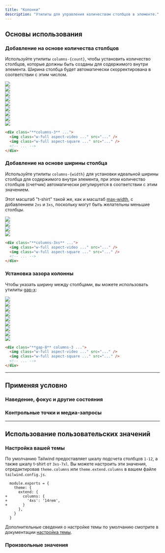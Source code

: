 ```yaml
---
title: "Колонки"
description: "Утилиты для управления количеством столбцов в элементе."
---
```




## Основы использования

### Добавление на основе количества столбцов

Используйте утилиты `columns-{count}`, чтобы установить количество столбцов, которые должны быть созданы для содержимого внутри элемента. Ширина столбца будет автоматически скорректирована в соответствии с этим числом.

<Example>
  <div class="relative">
    <div class="absolute inset-0 -top-8 -bottom-8 grid grid-cols-1 sm:grid-cols-3 gap-8">
      <div class="bg-stripes-blue opacity-75 w-full h-full"></div>
      <div class="hidden sm:block bg-stripes-blue opacity-75 w-full h-full"></div>
      <div class="hidden sm:block bg-stripes-blue opacity-75 w-full h-full"></div>
    </div>
    <div class="relative columns-1 sm:columns-3 gap-8">
      <div class="relative aspect-w-16 aspect-h-9">
        <img class="w-full object-cover rounded-lg" src="https://images.unsplash.com/photo-1454496522488-7a8e488e8606?ixlib=rb-1.2.1&ixid=MnwxMjA3fDB8MHxwaG90by1wYWdlfHx8fGVufDB8fHx8&auto=format&fit=crop&w=2952&q=80" />
        <div class="absolute inset-0 ring-1 ring-inset ring-black/10 rounded-lg"></div>
      </div>
      <div class="relative aspect-w-1 aspect-h-1 mt-8">
        <img class="w-full object-cover rounded-lg" src="https://images.unsplash.com/photo-1434394354979-a235cd36269d?ixlib=rb-1.2.1&ixid=MnwxMjA3fDB8MHxwaG90by1wYWdlfHx8fGVufDB8fHx8&auto=format&fit=crop&w=2902&q=80" />
        <div class="absolute inset-0 ring-1 ring-inset ring-black/10 rounded-lg"></div>
      </div>
      <div class="relative aspect-w-1 aspect-h-1 mt-8">
        <img class="w-full object-cover rounded-lg" src="https://images.unsplash.com/photo-1491904768633-2b7e3e7fede5?ixlib=rb-1.2.1&ixid=MnwxMjA3fDB8MHxwaG90by1wYWdlfHx8fGVufDB8fHx8&auto=format&fit=crop&w=3131&q=80" />
        <div class="absolute inset-0 ring-1 ring-inset ring-black/10 rounded-lg"></div>
      </div>
      <div class="hidden sm:block relative aspect-w-1 aspect-h-1 mt-8 sm:mt-0">
        <img class="w-full object-cover rounded-lg" src="https://images.unsplash.com/photo-1463288889890-a56b2853c40f?ixlib=rb-1.2.1&ixid=MnwxMjA3fDB8MHxwaG90by1wYWdlfHx8fGVufDB8fHx8&auto=format&fit=crop&w=3132&q=80" />
        <div class="absolute inset-0 ring-1 ring-inset ring-black/10 rounded-lg"></div>
      </div>
      <div class="hidden sm:block relative aspect-w-16 aspect-h-9 mt-8">
        <img class="w-full object-cover rounded-lg" src="https://images.unsplash.com/photo-1611605645802-c21be743c321?ixlib=rb-1.2.1&ixid=MnwxMjA3fDB8MHxwaG90by1wYWdlfHx8fGVufDB8fHx8&auto=format&fit=crop&w=2940&q=80" />
        <div class="absolute inset-0 ring-1 ring-inset ring-black/10 rounded-lg"></div>
      </div>
      <div class="hidden sm:block relative aspect-w-1 aspect-h-1 mt-8">
        <img class="w-full object-cover rounded-lg" src="https://images.unsplash.com/photo-1498603993951-8a027a8a8f84?ixlib=rb-1.2.1&ixid=MnwxMjA3fDB8MHxwaG90by1wYWdlfHx8fGVufDB8fHx8&auto=format&fit=crop&w=2936&q=80" />
        <div class="absolute inset-0 ring-1 ring-inset ring-black/10 rounded-lg"></div>
      </div>
      <div class="hidden sm:block relative aspect-w-1 aspect-h-1 mt-8 sm:mt-0">
        <img class="w-full object-cover rounded-lg" src="https://images.unsplash.com/photo-1526400473556-aac12354f3db?ixlib=rb-1.2.1&ixid=MnwxMjA3fDB8MHxwaG90by1wYWdlfHx8fGVufDB8fHx8&auto=format&fit=crop&w=2940&q=80" />
        <div class="absolute inset-0 ring-1 ring-inset ring-black/10 rounded-lg"></div>
      </div>
      <div class="hidden sm:block relative aspect-w-1 aspect-h-1 mt-8">
        <img class="w-full object-cover rounded-lg" src="https://images.unsplash.com/photo-1617369120004-4fc70312c5e6?ixlib=rb-1.2.1&ixid=MnwxMjA3fDB8MHxwaG90by1wYWdlfHx8fGVufDB8fHx8&auto=format&fit=crop&w=1587&q=80" />
        <div class="absolute inset-0 ring-1 ring-inset ring-black/10 rounded-lg"></div>
      </div>
      <div class="hidden sm:block relative aspect-w-16 aspect-h-9 mt-8">
        <img class="w-full object-cover rounded-lg" src="https://images.unsplash.com/photo-1518892096458-a169843d7f7f?ixlib=rb-1.2.1&ixid=MnwxMjA3fDB8MHxwaG90by1wYWdlfHx8fGVufDB8fHx8&auto=format&fit=crop&w=2940&q=80" />
        <div class="absolute inset-0 ring-1 ring-inset ring-black/10 rounded-lg"></div>
      </div>
    </div>
  </div>
</Example>

```html
<div class="**columns-3** ...">
  <img class="w-full aspect-video ..." src="..." />
  <img class="w-full aspect-square ..." src="..." />
  <!-- ... -->
</div>
```

### Добавление на основе ширины столбца

Используйте утилиты `columns-{width}` для установки идеальной ширины столбца для содержимого внутри элемента, при этом количество столбцов (счетчик) автоматически регулируется в соответствии с этим значением.

Этот масштаб "t-shirt" такой же, как и масштаб [max-width](/docs/max-width), с добавлением `2xs` и `3xs`, поскольку могут быть желательны меньшие столбцы.

<Example resizable className="max-h-[800px]" hint="Resize the example to see the expected behaviour">
  <div class="relative">
    <div class="columns-3xs gap-8 space-y-8">
      <div class="relative aspect-w-16 aspect-h-9">
        <img class="w-full object-cover rounded-lg" src="https://images.unsplash.com/photo-1454496522488-7a8e488e8606?ixlib=rb-1.2.1&ixid=MnwxMjA3fDB8MHxwaG90by1wYWdlfHx8fGVufDB8fHx8&auto=format&fit=crop&w=2952&q=80" />
        <div class="absolute inset-0 ring-1 ring-inset ring-black/10 rounded-lg"></div>
      </div>
      <div class="relative aspect-w-1 aspect-h-1">
        <img class="w-full object-cover rounded-lg" src="https://images.unsplash.com/photo-1434394354979-a235cd36269d?ixlib=rb-1.2.1&ixid=MnwxMjA3fDB8MHxwaG90by1wYWdlfHx8fGVufDB8fHx8&auto=format&fit=crop&w=2902&q=80" />
        <div class="absolute inset-0 ring-1 ring-inset ring-black/10 rounded-lg"></div>
      </div>
      <div class="relative hidden sm:block aspect-w-1 aspect-h-1">
        <img class="w-full object-cover rounded-lg" src="https://images.unsplash.com/photo-1491904768633-2b7e3e7fede5?ixlib=rb-1.2.1&ixid=MnwxMjA3fDB8MHxwaG90by1wYWdlfHx8fGVufDB8fHx8&auto=format&fit=crop&w=3131&q=80" />
        <div class="absolute inset-0 ring-1 ring-inset ring-black/10 rounded-lg"></div>
      </div>
      <div class="relative hidden sm:block aspect-w-16 aspect-h-9">
        <img class="w-full object-cover rounded-lg" src="https://images.unsplash.com/photo-1463288889890-a56b2853c40f?ixlib=rb-1.2.1&ixid=MnwxMjA3fDB8MHxwaG90by1wYWdlfHx8fGVufDB8fHx8&auto=format&fit=crop&w=3132&q=80" />
        <div class="absolute inset-0 ring-1 ring-inset ring-black/10 rounded-lg"></div>
      </div>
    </div>
  </div>
</Example>

```html
<div class="**columns-3xs** ...">
  <img class="w-full aspect-video ..." src="..." />
  <img class="w-full aspect-square ..." src="..." />
  <!-- ... -->
</div>
```

### Установка зазора колонны

Чтобы указать ширину между столбцами, вы можете использовать утилиты [gap-x](/docs/gap):

<Example>
  <div class="relative">
    <div class="absolute inset-0 -top-8 -bottom-8 hidden sm:grid grid-cols-[1fr,2rem,1fr,2rem,1fr]">
      <div class="opacity-75 w-full h-full"></div>
      <div class="bg-stripes-blue opacity-75 h-full"></div>
      <div class="opacity-75 w-full h-full"></div>
      <div class="bg-stripes-blue opacity-75 h-full"></div>
      <div class="opacity-75 w-full h-full"></div>
    </div>
    <div class="relative columns-1 sm:columns-3 gap-8">
      <div class="relative aspect-w-16 aspect-h-9">
        <img class="w-full object-cover rounded-lg" src="https://images.unsplash.com/photo-1454496522488-7a8e488e8606?ixlib=rb-1.2.1&ixid=MnwxMjA3fDB8MHxwaG90by1wYWdlfHx8fGVufDB8fHx8&auto=format&fit=crop&w=2952&q=80" />
        <div class="absolute inset-0 ring-1 ring-inset ring-black/10 rounded-lg"></div>
      </div>
      <div class="relative aspect-w-1 aspect-h-1 mt-8">
        <img class="w-full object-cover rounded-lg" src="https://images.unsplash.com/photo-1434394354979-a235cd36269d?ixlib=rb-1.2.1&ixid=MnwxMjA3fDB8MHxwaG90by1wYWdlfHx8fGVufDB8fHx8&auto=format&fit=crop&w=2902&q=80" />
        <div class="absolute inset-0 ring-1 ring-inset ring-black/10 rounded-lg"></div>
      </div>
      <div class="relative aspect-w-1 aspect-h-1 mt-8">
        <img class="w-full object-cover rounded-lg" src="https://images.unsplash.com/photo-1491904768633-2b7e3e7fede5?ixlib=rb-1.2.1&ixid=MnwxMjA3fDB8MHxwaG90by1wYWdlfHx8fGVufDB8fHx8&auto=format&fit=crop&w=3131&q=80" />
        <div class="absolute inset-0 ring-1 ring-inset ring-black/10 rounded-lg"></div>
      </div>
      <div class="hidden sm:block relative aspect-w-1 aspect-h-1 mt-8 sm:mt-0">
        <img class="w-full object-cover rounded-lg" src="https://images.unsplash.com/photo-1463288889890-a56b2853c40f?ixlib=rb-1.2.1&ixid=MnwxMjA3fDB8MHxwaG90by1wYWdlfHx8fGVufDB8fHx8&auto=format&fit=crop&w=3132&q=80" />
        <div class="absolute inset-0 ring-1 ring-inset ring-black/10 rounded-lg"></div>
      </div>
      <div class="hidden sm:block relative aspect-w-16 aspect-h-9 mt-8">
        <img class="w-full object-cover rounded-lg" src="https://images.unsplash.com/photo-1611605645802-c21be743c321?ixlib=rb-1.2.1&ixid=MnwxMjA3fDB8MHxwaG90by1wYWdlfHx8fGVufDB8fHx8&auto=format&fit=crop&w=2940&q=80" />
        <div class="absolute inset-0 ring-1 ring-inset ring-black/10 rounded-lg"></div>
      </div>
      <div class="hidden sm:block relative aspect-w-1 aspect-h-1 mt-8">
        <img class="w-full object-cover rounded-lg" src="https://images.unsplash.com/photo-1498603993951-8a027a8a8f84?ixlib=rb-1.2.1&ixid=MnwxMjA3fDB8MHxwaG90by1wYWdlfHx8fGVufDB8fHx8&auto=format&fit=crop&w=2936&q=80" />
        <div class="absolute inset-0 ring-1 ring-inset ring-black/10 rounded-lg"></div>
      </div>
      <div class="hidden sm:block relative aspect-w-1 aspect-h-1 mt-8 sm:mt-0">
        <img class="w-full object-cover rounded-lg" src="https://images.unsplash.com/photo-1526400473556-aac12354f3db?ixlib=rb-1.2.1&ixid=MnwxMjA3fDB8MHxwaG90by1wYWdlfHx8fGVufDB8fHx8&auto=format&fit=crop&w=2940&q=80" />
        <div class="absolute inset-0 ring-1 ring-inset ring-black/10 rounded-lg"></div>
      </div>
      <div class="hidden sm:block relative aspect-w-1 aspect-h-1 mt-8">
        <img class="w-full object-cover rounded-lg" src="https://images.unsplash.com/photo-1617369120004-4fc70312c5e6?ixlib=rb-1.2.1&ixid=MnwxMjA3fDB8MHxwaG90by1wYWdlfHx8fGVufDB8fHx8&auto=format&fit=crop&w=1587&q=80" />
        <div class="absolute inset-0 ring-1 ring-inset ring-black/10 rounded-lg"></div>
      </div>
      <div class="hidden sm:block relative aspect-w-16 aspect-h-9 mt-8">
        <img class="w-full object-cover rounded-lg" src="https://images.unsplash.com/photo-1518892096458-a169843d7f7f?ixlib=rb-1.2.1&ixid=MnwxMjA3fDB8MHxwaG90by1wYWdlfHx8fGVufDB8fHx8&auto=format&fit=crop&w=2940&q=80" />
        <div class="absolute inset-0 ring-1 ring-inset ring-black/10 rounded-lg"></div>
      </div>
    </div>
  </div>
</Example>

```html
<div class="**gap-8** columns-3 ...">
  <img class="w-full aspect-video ..." src="..." />
  <img class="w-full aspect-square ..." src="..." />
  <!-- ... -->
</div>
```

---

## <Heading ignore>Применяя условно</Heading>

### <Heading ignore>Наведение, фокус и другие состояния</Heading>

<HoverFocusAndOtherStates defaultClass="columns-2" featuredClass="columns-3" />

### <Heading ignore>Контрольные точки и медиа-запросы</Heading>

<BreakpointsAndMediaQueries defaultClass="columns-2" featuredClass="columns-3" />

---

## Использование пользовательских значений

### Настройка вашей темы

По умолчанию Tailwind предоставляет шкалу подсчета столбцов `1-12`, а также шкалу t-shirt от `3xs-7xl`. Вы можете настроить эти значения, отредактировав `theme.columns` или `theme.extend.columns` в вашем файле `tailwind.config.js`.

```diff-js tailwind.config.js
  module.exports = {
    theme: {
      extend: {
+       columns: {
+         '4xs': '14rem',
+       }
      },
    }
  }
```

Дополнительные сведения о настройке темы по умолчанию смотрите в документации [настройка темы](/docs/theme#customizing-the-default-theme).

### Произвольные значения

<ArbitraryValues property="columns" featuredClass="columns-[10rem]" />
